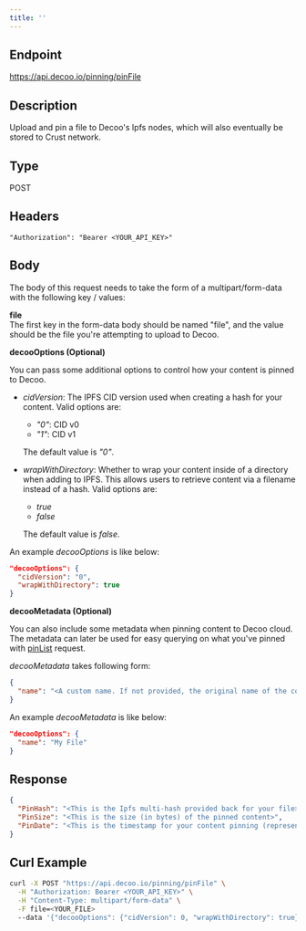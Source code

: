 ```yaml
---
title: ''
---
```


## Endpoint
https://api.decoo.io/pinning/pinFile

## Description
Upload and pin a file to Decoo's Ipfs nodes, which will also eventually be stored to Crust network.

## Type
POST

## Headers
```
"Authorization": "Bearer <YOUR_API_KEY>"
```

## Body
The body of this request needs to take the form of a multipart/form-data with the following key / values:

**file**<br/>
The first key in the form-data body should be named "file", and the value should be the file you're attempting to upload to Decoo.

**decooOptions (Optional)**

You can pass some additional options to control how your content is pinned to Decoo.

- *cidVersion*: The IPFS CID version used when creating a hash for your content. Valid options are:
  - *"0"*: CID v0
  - *"1"*: CID v1

  The default value is *"0"*.

- *wrapWithDirectory*: Whether to wrap your content inside of a directory when adding to IPFS. This allows users to retrieve content via a filename instead of a hash. Valid options are:
  - *true*
  - *false*

  The default value is *false*.

An example *decooOptions* is like below:
```json
"decooOptions": {
  "cidVersion": "0",
  "wrapWithDirectory": true
}
```

  
**decooMetadata (Optional)**

You can also include some metadata when pinning content to Decoo cloud. The metadata can later be used for easy querying on what you've pinned with [pinList](pinning/pin-list.mdx) request.

*decooMetadata* takes following form:
```json
{
  "name": "<A custom name. If not provided, the original name of the content (if feasible) will be used.>"
}
```

An example *decooMetadata* is like below:
```json
"decooOptions": {
  "name": "My File"
}
```

## Response
```json
{
  "PinHash": "<This is the Ipfs multi-hash provided back for your file>",
  "PinSize": "<This is the size (in bytes) of the pinned content>",
  "PinDate": "<This is the timestamp for your content pinning (represented in ISO 8601 format)>"
}
```

## Curl Example
```sh
curl -X POST "https://api.decoo.io/pinning/pinFile" \
  -H "Authorization: Bearer <YOUR_API_KEY>" \
  -H "Content-Type: multipart/form-data" \
  -F file=<YOUR_FILE>
  --data '{"decooOptions": {"cidVersion": 0, "wrapWithDirectory": true}, "decooMetadata": {"name": "My File"}}'
```
